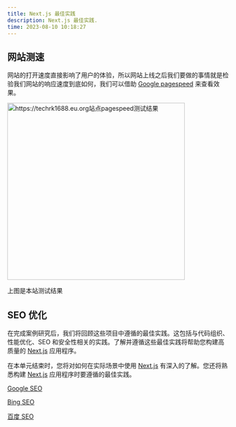```yaml
---
title: Next.js 最佳实践
description: Next.js 最佳实践.
time: 2023-08-10 10:18:27
---
```


## 网站测速

网站的打开速度直接影响了用户的体验，所以网站上线之后我们要做的事情就是检验我们网站的响应速度到底如何，我们可以借助 [Google pagespeed](https://pagespeed.web.dev/) 来查看效果。

<Image
  src="https://img.techrk1688.eu.org/file/3bacab8109f50a7a12abd.png"
  height="404"
  alt="https://techrk1688.eu.org站点pagespeed测试结果"
  priority={true}
/>

上图是本站测试结果

## SEO 优化

在完成案例研究后，我们将回顾这些项目中遵循的最佳实践。这包括与代码组织、性能优化、SEO 和安全性相关的实践。了解并遵循这些最佳实践将帮助您构建高质量的 [Next.js](https://nextjs.org/docs) 应用程序。

在本单元结束时，您将对如何在实际场景中使用 [Next.js](https://nextjs.org/docs) 有深入的了解。您还将熟悉构建 [Next.js](https://nextjs.org/docs) 应用程序时要遵循的最佳实践。

[Google SEO](https://search.google.com/search-console)

[Bing SEO](https://www.bing.com/webmasters)

[百度 SEO](https://ziyuan.baidu.com/)

